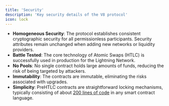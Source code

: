 ```yaml
---
title: 'Security'
description: 'Key security details of the V8 protocol'
icon: lock
---
```


- **Homogeneous Security**: The protocol establishes consistent cryptographic security for all permissionless participants. Security attributes remain unchanged when adding new networks or liquidity providers.
- **Battle Tested**: The core technology of Atomic Swaps (HTLC) is successfully used in production for the Lightning Network.
- **No Pools**: No single contract holds large amounts of funds, reducing the risk of being targeted by attackers.
- **Immutability**: The contracts are immutable, eliminating the risks associated with upgrades.
- **Simplicity**: PreHTLC contracts are straightforward locking mechanisms, typically consisting of about [200 lines of code](https://github.com/layerswap/layerswap-atomic-bridge/blob/main/chains/evm/solidity/contracts/HashedTimeLockEther.sol) in any smart contract language.